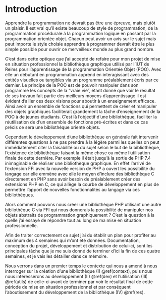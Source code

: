 # Introduction {- #intro}

Apprendre la programmation ne devrait pas être une épreuve, mais plutôt un plaisir. Il est vrai qu'il existe beaucoup de style de programmation, de la programmation procédurale à la programmation logique en passant par la programmation orientée objet. Chacun peut avoir un avis sur le sujet mais peut importe le style choisie apprendre à programmer devrait être le plus simple possible pour ouvrir ce merveilleux monde au plus grand nombre.

C'est dans cette optique que j'ai accepté de refaire pour mon projet de mise en situation professionnel la bibliothèque graphique utilisé par l'IUT de Reims pour l'apprentissage de la programmation Orientée Objet (POO). Avec elle un débutant en programmation apprend en interagissant avec des entités visuelles ou tangibles via un programme préalablement écris par ce dernier. Le principe de la POO est de pouvoir manipuler dans son programme les concepts de la "vraie vie", étant donné que voir le résultat de ses travaux fait partie des meilleurs moyens d'apprentissage il est évident d'allier ces deux visions pour aboutir à un enseignement efficace. Ainsi avoir un ensemble de fonctions qui permettent de créer et manipuler des objets graphiques faciliterait grandement la tâche d'enseignement de la POO à de jeunes étudiants. C'est là l'objectif d'une bibliothèque, faciliter la réutilisation de d'un ensemble de fonctions pré-écrites et dans ce cas précis ce sera une bibliothèque orienté objets.

Cependant le développement d'une bibliothèque en générale fait intervenir différentes questions à ne pas prendre à la légère parmi les quelles on peut immédiatement citer la faisabilité ou du sujet selon le but de la bibliothèque, l'existence de bibliothèque faisant la même chose ou même l'utilisation finale de cette dernière. Par exemple il était jusqu'à la sortie de PHP 7.4 inimaginable de réaliser une bibliothèque graphique. En effet l'arrivé de l'extension FFI avec la nouvelle version de PHP a ouvert les possibilité du langage car elle emmène avec elle le moyen d'inclure des bibliothèque C directement en PHP sans avoir besoin de préalablement créer des extensions PHP en C, ce qui allège la courbe de développement en plus de permettre l'apport de nouvelles fonctionnalités au langage via ces bibliothèques.

Alors comment pouvons nous créer une bibliothèque PHP utilisant une autre bibliothèque C via FFI qui nous donnerais la possibilité de manipuler nos objets abstraits de programmation graphiquement ? C'est la question à la quelle j'ai essayé de répondre tout au long de ma mise en situation professionnelle.

Afin de traiter correctement ce sujet j'ai du établir un plan pour profiter au maximum des 4 semaines qui m'ont été données. Documentation, conception du projet, développement et distribution de celui-ci, sont les principales tâche que je me suis donné de terminer d'ici la fin de ces quatre semaines, et je vais les détailler dans ce mémoire.

Nous verrons dans un premier temps le contexte qui nous a amené à nous interroger sur la création d'une bibliothèque (I) \@ref(context), puis nous nous intéresserons au développement (II) \@ref(dev) et l'utilisation (III) \@ref(utils) de celle-ci avant de terminer par voir le résultat final de cette période de mise en situation professionnel et par conséquent l'aboutissement du développement de la bibliothèque (IV) \@ref(res).